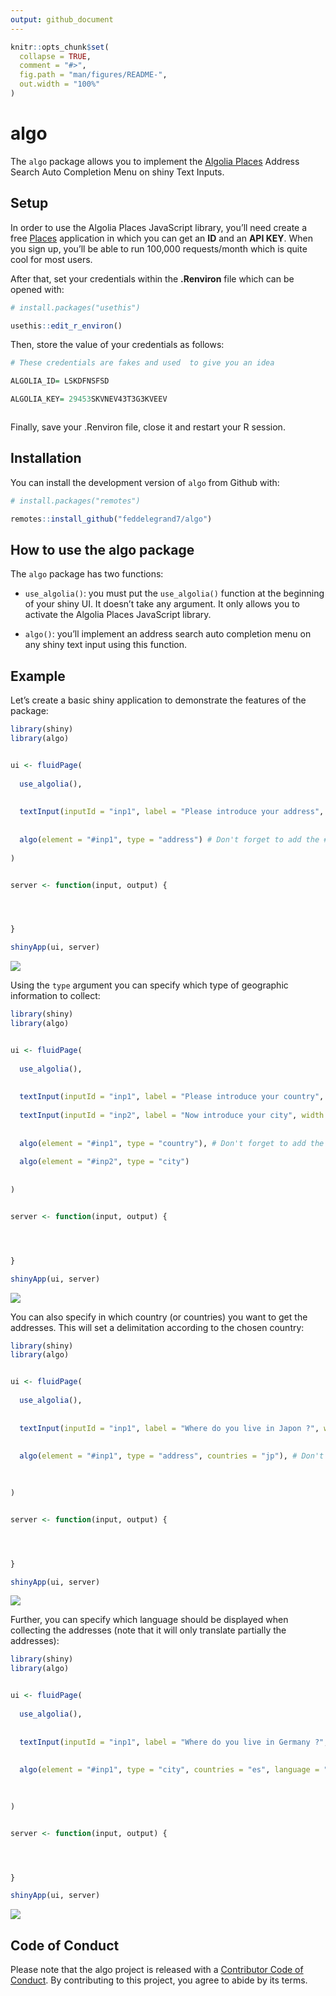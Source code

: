 ```yaml
---
output: github_document
---
```


<!-- README.md is generated from README.Rmd. Please edit that file -->

```r
knitr::opts_chunk$set(
  collapse = TRUE,
  comment = "#>",
  fig.path = "man/figures/README-",
  out.width = "100%"
)
```

# algo

<!-- badges: start -->
<!-- badges: end -->

The `algo` package allows you to implement the [Algolia Places](https://community.algolia.com/places/) Address Search Auto Completion Menu on shiny Text Inputs.



## Setup

In order to use the Algolia Places JavaScript library, you'll need create a free [Places](https://community.algolia.com/places/pricing.html) application in which you can get an **ID** and an __API KEY__. When you sign up, you'll be able to run 100,000 requests/month which is quite cool for most users. 

After that, set your credentials within the __.Renviron__ file which can be opened with:  

```r

# install.packages("usethis")

usethis::edit_r_environ()

```

Then, store the value of your credentials as follows: 

```r
# These credentials are fakes and used  to give you an idea

ALGOLIA_ID= LSKDFNSFSD  

ALGOLIA_KEY= 29453SKVNEV43T3G3KVEEV



```

Finally, save your .Renviron file, close it and restart your R session. 



## Installation


You can install the development version of `algo` from Github with: 


```r

# install.packages("remotes")

remotes::install_github("feddelegrand7/algo")


```


## How to use the algo package


The `algo` package has two functions: 

+ `use_algolia()`: you must put the `use_algolia()` function at the beginning of your shiny UI. It doesn't take any argument. It only allows you to activate the Algolia Places JavaScript library. 

+ `algo()`: you'll implement an address search auto completion menu on any shiny text input using this function. 


## Example


Let's create a basic shiny application to demonstrate the features of the package: 



```r

library(shiny)
library(algo)


ui <- fluidPage(
  
  use_algolia(), 
  
  
  textInput(inputId = "inp1", label = "Please introduce your address", width = "800px"), 
  
  
  algo(element = "#inp1", type = "address") # Don't forget to add the # to your ID
  
)


server <- function(input, output) {




}

shinyApp(ui, server)

```

![](man/figures/algoexample.gif)


Using the `type` argument you can specify which type of geographic information to collect: 


```r

library(shiny)
library(algo)


ui <- fluidPage(
  
  use_algolia(), 
  
  
  textInput(inputId = "inp1", label = "Please introduce your country", width = "800px"), 
  
  textInput(inputId = "inp2", label = "Now introduce your city", width = "800px"),
  
  
  algo(element = "#inp1", type = "country"), # Don't forget to add the # to your ID
  
  algo(element = "#inp2", type = "city")
  
  
)


server <- function(input, output) {




}

shinyApp(ui, server)

```

![](man/figures/algoexample2.gif)


You can also specify in which country (or countries) you want to get the addresses. This will set a delimitation according to the chosen country:



```r


library(shiny)
library(algo)


ui <- fluidPage(
  
  use_algolia(), 
  
  
  textInput(inputId = "inp1", label = "Where do you live in Japon ?", width = "800px"), 
  
  
  algo(element = "#inp1", type = "address", countries = "jp"), # Don't forget to add the # to your ID
  

  
)


server <- function(input, output) {




}

shinyApp(ui, server)

```

![](man/figures/algoexample3.gif)

Further, you can specify which language should be displayed when collecting the addresses (note that it will only translate partially the addresses): 


```r


library(shiny)
library(algo)


ui <- fluidPage(
  
  use_algolia(), 
  
  
  textInput(inputId = "inp1", label = "Where do you live in Germany ?", width = "800px"), 
  
  
  algo(element = "#inp1", type = "city", countries = "es", language = "de"), # Don't forget to add the # to your ID
  

  
)


server <- function(input, output) {




}

shinyApp(ui, server)

```
![](man/figures/algoexample4.gif)








## Code of Conduct

Please note that the algo project is released with a [Contributor Code of Conduct](https://contributor-covenant.org/version/2/0/CODE_OF_CONDUCT.html). By contributing to this project, you agree to abide by its terms.



















